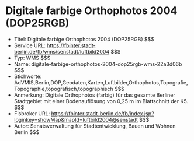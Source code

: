 # Digitale farbige Orthophotos 2004 (DOP25RGB)
- Titel: Digitale farbige Orthophotos 2004 (DOP25RGB) $$$
- Service URL: https://fbinter.stadt-berlin.de/fb/wms/senstadt/luftbild2004 $$$
- Typ: WMS $$$
- Name: digitale-farbige-orthophotos-2004-dop25rgb-wms-22a3d06b $$$
- Stichworte: AdVMIS,Berlin,DOP,Geodaten,Karten,Luftbilder,Orthophotos,Topografie,Topographie,topografisch,topographisch $$$
- Anmerkung: Digitale Orthophotos (farbig) für das gesamte Berliner Stadtgebiet mit einer Bodenauflösung von 0,25 m im Blattschnitt der K5. $$$
- Fisbroker URL: https://fbinter.stadt-berlin.de/fb/index.jsp?loginkey=showMap&mapId=luftbild2004@senstadt $$$
- Autor: Senatsverwaltung für Stadtentwicklung, Bauen und Wohnen Berlin $$$
